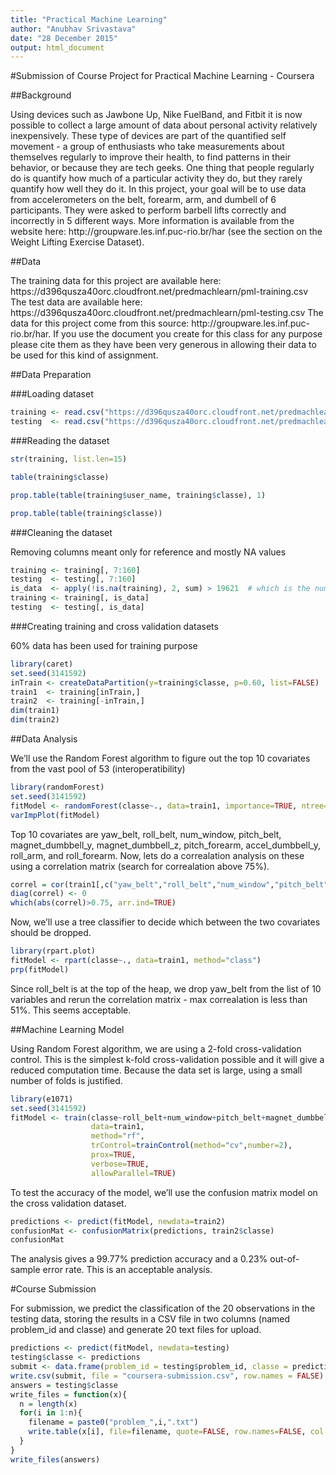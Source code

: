 ```yaml
---
title: "Practical Machine Learning"
author: "Anubhav Srivastava"
date: "28 December 2015"
output: html_document
---
```


#Submission of Course Project for Practical Machine Learning - Coursera

##Background

Using devices such as Jawbone Up, Nike FuelBand, and Fitbit it is now possible to collect a large amount of data about personal activity relatively inexpensively. These type of devices are part of the quantified self movement - a group of enthusiasts who take measurements about themselves regularly to improve their health, to find patterns in their behavior, or because they are tech geeks. One thing that people regularly do is quantify how much of a particular activity they do, but they rarely quantify how well they do it. In this project, your goal will be to use data from accelerometers on the belt, forearm, arm, and dumbell of 6 participants. They were asked to perform barbell lifts correctly and incorrectly in 5 different ways. More information is available from the website here: http://groupware.les.inf.puc-rio.br/har (see the section on the Weight Lifting Exercise Dataset). 

##Data 

The training data for this project are available here: https://d396qusza40orc.cloudfront.net/predmachlearn/pml-training.csv
The test data are available here: https://d396qusza40orc.cloudfront.net/predmachlearn/pml-testing.csv
The data for this project come from this source: http://groupware.les.inf.puc-rio.br/har. If you use the document you create for this class for any purpose please cite them as they have been very generous in allowing their data to be used for this kind of assignment. 

##Data Preparation

###Loading dataset

```r
training <- read.csv("https://d396qusza40orc.cloudfront.net/predmachlearn/pml-training.csv", na.strings = c("NA", "#DIV/0!", ""))
testing  <- read.csv("https://d396qusza40orc.cloudfront.net/predmachlearn/pml-testing.csv",  na.strings = c("NA", "#DIV/0!", ""))
```

###Reading the dataset

```r
str(training, list.len=15)
```

```r
table(training$classe)
```

```r
prop.table(table(training$user_name, training$classe), 1)
```

```r
prop.table(table(training$classe))
```

###Cleaning the dataset

Removing columns meant only for reference and mostly NA values
```r
training <- training[, 7:160]
testing  <- testing[, 7:160]
is_data  <- apply(!is.na(training), 2, sum) > 19621  # which is the number of observations
training <- training[, is_data]
testing  <- testing[, is_data]
```

###Creating training and cross validation datasets

60% data has been used for training purpose
```r
library(caret)
set.seed(3141592)
inTrain <- createDataPartition(y=training$classe, p=0.60, list=FALSE)
train1  <- training[inTrain,]
train2  <- training[-inTrain,]
dim(train1)
dim(train2)
```

##Data Analysis

We'll use the Random Forest algorithm to figure out the top 10 covariates from the vast pool of 53 (interoperatibility)
```r
library(randomForest)
set.seed(3141592)
fitModel <- randomForest(classe~., data=train1, importance=TRUE, ntree=100)
varImpPlot(fitModel)
```

Top 10 covariates are yaw_belt, roll_belt, num_window, pitch_belt, magnet_dumbbell_y, magnet_dumbbell_z, pitch_forearm, accel_dumbbell_y, roll_arm, and roll_forearm. Now, lets do a correalation analysis on these using a correlation matrix (search for correalation above 75%).

```r
correl = cor(train1[,c("yaw_belt","roll_belt","num_window","pitch_belt","magnet_dumbbell_z","magnet_dumbbell_y","pitch_forearm","accel_dumbbell_y","roll_arm","roll_forearm")])
diag(correl) <- 0
which(abs(correl)>0.75, arr.ind=TRUE)
```

Now, we'll use a tree classifier to decide which between the two covariates should be dropped.

```r
library(rpart.plot)
fitModel <- rpart(classe~., data=train1, method="class")
prp(fitModel)
```

Since roll_belt is at the top of the heap, we drop yaw_belt from the list of 10 variables and rerun the correlation matrix - max correalation is less than 51%. This seems acceptable.

##Machine Learning Model

Using Random Forest algorithm, we are using a 2-fold cross-validation control. This is the simplest k-fold cross-validation possible and it will give a reduced computation time. Because the data set is large, using a small number of folds is justified.

```r
library(e1071)
set.seed(3141592)
fitModel <- train(classe~roll_belt+num_window+pitch_belt+magnet_dumbbell_y+magnet_dumbbell_z+pitch_forearm+accel_dumbbell_y+roll_arm+roll_forearm,
                  data=train1,
                  method="rf",
                  trControl=trainControl(method="cv",number=2),
                  prox=TRUE,
                  verbose=TRUE,
                  allowParallel=TRUE)
```

To test the accuracy of the model, we'll use the confusion matrix model on the cross validation dataset.

```r
predictions <- predict(fitModel, newdata=train2)
confusionMat <- confusionMatrix(predictions, train2$classe)
confusionMat
```

The analysis gives a 99.77% prediction accuracy and a 0.23% out-of-sample error rate. This is an acceptable analysis.

#Course Submission

For submission, we predict the classification of the 20 observations in the testing data, storing the results in a CSV file in two columns (named problem_id and classe) and generate 20 text files for upload.

```r
predictions <- predict(fitModel, newdata=testing)
testing$classe <- predictions
submit <- data.frame(problem_id = testing$problem_id, classe = predictions)
write.csv(submit, file = "coursera-submission.csv", row.names = FALSE)
answers = testing$classe
write_files = function(x){
  n = length(x)
  for(i in 1:n){
    filename = paste0("problem_",i,".txt")
    write.table(x[i], file=filename, quote=FALSE, row.names=FALSE, col.names=FALSE)
  }
}
write_files(answers)
```